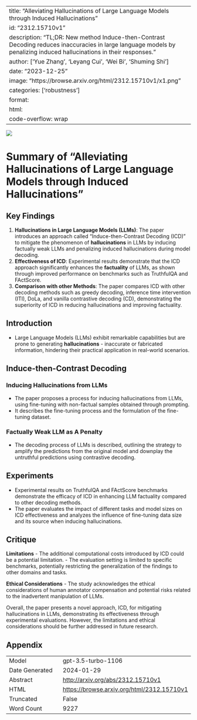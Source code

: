 
---
title: "Alleviating Hallucinations of Large Language Models through Induced Hallucinations"
id: "2312.15710v1"
description: "TL;DR: New method Induce-then-Contrast Decoding reduces inaccuracies in large language models by penalizing induced hallucinations in their responses."
author: ['Yue Zhang', 'Leyang Cui', 'Wei Bi', 'Shuming Shi']
date: "2023-12-25"
image: "https://browse.arxiv.org/html/2312.15710v1/x1.png"
categories: ['robustness']
format:
  html:
    code-overflow: wrap
---

![](https://browse.arxiv.org/html/2312.15710v1/x1.png)

# Summary of "Alleviating Hallucinations of Large Language Models through Induced Hallucinations"

## Key Findings
1. **Hallucinations in Large Language Models (LLMs)**: The paper introduces an approach called "Induce-then-Contrast Decoding (ICD)" to mitigate the phenomenon of **hallucinations** in LLMs by inducing factually weak LLMs and penalizing induced hallucinations during model decoding.
2. **Effectiveness of ICD**: Experimental results demonstrate that the ICD approach significantly enhances the **factuality** of LLMs, as shown through improved performance on benchmarks such as TruthfulQA and FActScore.
3. **Comparison with other Methods**: The paper compares ICD with other decoding methods such as greedy decoding, inference time intervention (ITI), DoLa, and vanilla contrastive decoding (CD), demonstrating the superiority of ICD in reducing hallucinations and improving factuality.

## Introduction
- Large Language Models (LLMs) exhibit remarkable capabilities but are prone to generating **hallucinations** - inaccurate or fabricated information, hindering their practical application in real-world scenarios.

## Induce-then-Contrast Decoding
### Inducing Hallucinations from LLMs
- The paper proposes a process for inducing hallucinations from LLMs, using fine-tuning with non-factual samples obtained through prompting.
- It describes the fine-tuning process and the formulation of the fine-tuning dataset.

### Factually Weak LLM as A Penalty
- The decoding process of LLMs is described, outlining the strategy to amplify the predictions from the original model and downplay the untruthful predictions using contrastive decoding.

## Experiments
- Experimental results on TruthfulQA and FActScore benchmarks demonstrate the efficacy of ICD in enhancing LLM factuality compared to other decoding methods.
- The paper evaluates the impact of different tasks and model sizes on ICD effectiveness and analyzes the influence of fine-tuning data size and its source when inducing hallucinations.

## Critique
**Limitations**
- The additional computational costs introduced by ICD could be a potential limitation.
- The evaluation setting is limited to specific benchmarks, potentially restricting the generalization of the findings to other domains and tasks.

**Ethical Considerations**
- The study acknowledges the ethical considerations of human annotator compensation and potential risks related to the inadvertent manipulation of LLMs.

Overall, the paper presents a novel approach, ICD, for mitigating hallucinations in LLMs, demonstrating its effectiveness through experimental evaluations. However, the limitations and ethical considerations should be further addressed in future research.

## Appendix

|          |          |
|----------|----------|
| Model     | gpt-3.5-turbo-1106       |
| Date Generated     | 2024-01-29       |
| Abstract | [http://arxiv.org/abs/2312.15710v1](http://arxiv.org/abs/2312.15710v1)        |
| HTML     | [https://browse.arxiv.org/html/2312.15710v1](https://browse.arxiv.org/html/2312.15710v1)       |
| Truncated       | False       |
| Word Count       | 9227       |